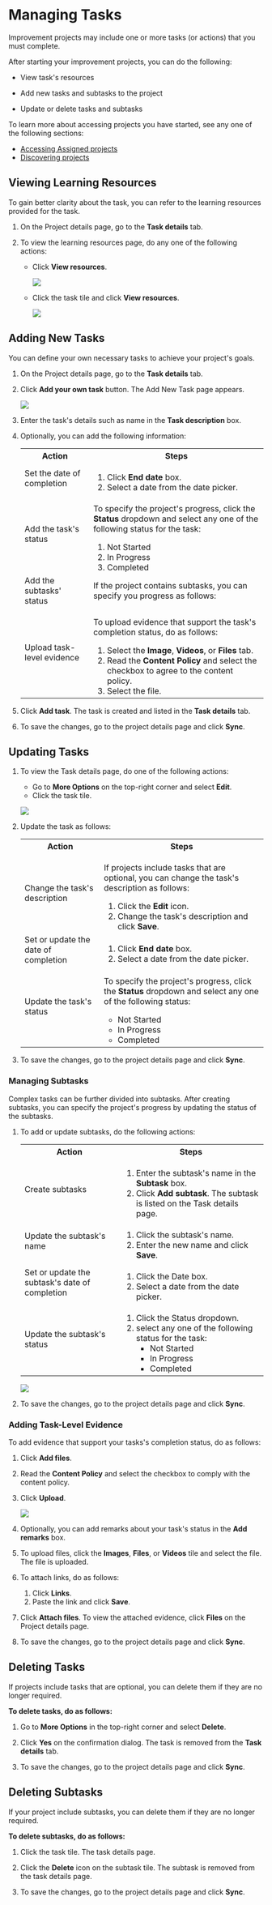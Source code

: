 
# Managing Tasks

Improvement projects may include one or more tasks (or actions) that you must complete.

After starting your improvement projects, you can do the following:

* View task's resources

* Add new tasks and subtasks to the project

* Update or delete tasks and subtasks

<p>
<Admonition type="info">
<p>To learn more about accessing projects you have started, see any one of the following sections:</p>
<ul>
<li><a href="assignedprojects">Accessing Assigned projects</a></li>
<li><a href="discoverprojects">Discovering projects</a></li>
</ul>
</Admonition>
</p>

## Viewing Learning Resources

To gain better clarity about the task, you can refer to the learning resources provided for the task.

1. On the Project details page, go to the **Task details** tab.

2. To view the learning resources page, do any one of the following actions:

    * Click **View resources**.

        ![](media/tasktile-viewresources.png)

    * Click the task tile and click **View resources**.

        ![](media/taskdetailspage.png)   
 
## Adding New Tasks

You can define your own necessary tasks to achieve your project's goals.

1. On the Project details page, go to the **Task details** tab.

2. Click **Add your own task** button. The Add New Task page appears.

    ![](media/addtask.png)

3. Enter the task's details such as name in the **Task description** box.

4. Optionally, you can add the following information:

    <table>
    <tr>
    <th>Action</th>
    <th>Steps</th>
    </tr>
    <tr>
    <td>Set the date of completion</td>
    <td><ol><li>Click <b>End date</b> box.</li><li>Select a date from the date picker.</li></ol></td>
    </tr>
    <tr>
    <td>Add the task's status</td>
    <td><p>To specify the project's progress, click the <b>Status</b> dropdown and select any one of the following status for the task:</p><ol><li>Not Started</li><li>In Progress</li><li>Completed</li></ol></td>
    </tr>
    <tr>
    <td>Add the subtasks' status</td>
    <td>If the project contains subtasks, you can specify you progress as follows:</td>
    </tr>
    <tr>
    <td>Upload task-level evidence</td>
    <td><p>To upload evidence that support the task's completion status, do as follows:</p><ol><li>Select the <b>Image</b>, <b>Videos</b>, or <b>Files</b> tab.</li><li>Read the <b>Content Policy</b> and select the checkbox to agree to the content policy.</li><li>Select the file.</li></ol></td>
    </tr>
    </table>

5. Click **Add task**. The task is created and listed in the **Task details** tab.

6. To save the changes, go to the project details page and click <b>Sync</b>.

## Updating Tasks

1. To view the Task details page, do one of the following actions:

    * Go to **More Options** on the top-right corner and select **Edit**.
    * Click the task tile.

    ![](media/taskdetailspage.png)

2. Update the task as follows:

    <table>
    <tr>
    <th>Action</th>
    <th>Steps</th>
    </tr>
    <tr>
    <td>Change the task's description</td>
    <td><p>If projects include tasks that are optional, you can change the task's description as follows:</p><ol><li>Click the <b>Edit</b> icon.</li><li>Change the task's description and click <b>Save</b>.</li></ol></td>
    </tr>
    <tr>
    <td>Set or update the date of completion</td>
    <td><ol><li>Click <b>End date</b> box.</li><li>Select a date from the date picker.</li></ol></td>
    </tr>
    <tr>
    <td>Update the task's status</td>
    <td><p>To specify the project's progress, click the <b>Status</b> dropdown and select any one of the following status:</p><ul><li>Not Started</li><li>In Progress</li><li>Completed</li></ul></td>
    </tr>
    </table>

3. To save the changes, go to the project details page and click <b>Sync</b>.

### Managing Subtasks

Complex tasks can be further divided into subtasks. After creating subtasks, you can specify the project's progress by updating the status of the subtasks.

1. To add or update subtasks, do the following actions:

    <table>
    <tr>
    <th>Action</th>
    <th>Steps</th>
    </tr>
    <tr>
    <td>Create subtasks</td>
    <td><ol><li>Enter the subtask's name in the <b>Subtask</b> box.</li><li>Click <b>Add subtask</b>. The subtask is listed on the Task details page.</li></ol></td>
    </tr>
    <tr>
    <td>Update the subtask's name</td>
    <td><ol><li>Click the subtask's name.</li><li>Enter the new name and click <b>Save</b>.</li></ol></td>
    </tr>
    <tr>
    <td>Set or update the subtask's date of completion</td>
    <td><ol><li>Click the Date box.</li><li>Select a date from the date picker.</li></ol></td>
    </tr>
    <tr>
    <td>Update the subtask's status</td>
    <td><ol><li>Click the Status dropdown.</li><li>select any one of the following status for the task:<ul><li>Not Started</li><li>In Progress</li><li>Completed</li></ul></li></ol></td>
    </tr>
    </table>

    ![](media/subtasks.png)

2. To save the changes, go to the project details page and click <b>Sync</b>.

### Adding Task-Level Evidence

To add evidence that support your tasks's completion status, do as follows:

1. Click <b>Add files</b>.

2. Read the <b>Content Policy</b> and select the checkbox to comply with the content policy.

3. Click <b>Upload</b>. 

    ![](media/addevidence.png)

4. Optionally, you can add remarks about your task's status in the <b>Add remarks</b> box.

5. To upload files, click the <b>Images</b>, <b>Files</b>, or <b>Videos</b> tile and select the file. The file is uploaded.

6. To attach links, do as follows:

    1. Click **Links**.
    2. Paste the link and click **Save**.

7. Click **Attach files**. To view the attached evidence, click **Files** on the Project details page.

8. To save the changes, go to the project details page and click <b>Sync</b>.

## Deleting Tasks

If projects include tasks that are optional, you can delete them if they are no longer required.

**To delete tasks, do as follows:**

1. Go to **More Options** in the top-right corner and select **Delete**.

2. Click **Yes** on the confirmation dialog. The task is removed from the **Task details** tab.

3. To save the changes, go to the project details page and click <b>Sync</b>.

## Deleting Subtasks

If your project include subtasks, you can delete them if they are no longer required.

**To delete subtasks, do as follows:**

1. Click the task tile. The task details page.

2. Click the **Delete** icon on the subtask tile. The subtask is removed from the task details page.

3. To save the changes, go to the project details page and click <b>Sync</b>.